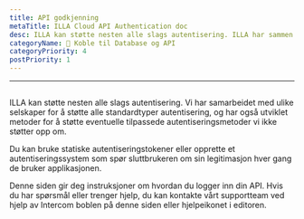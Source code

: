 ```yaml
---
title: API godkjenning
metaTitle: ILLA Cloud API Authentication doc
desc: ILLA kan støtte nesten alle slags autentisering. ILLA har sammen med ulike selskaper for å støtte alle typer autentisering, og har også utviklet metoder for å støtte eventuelle tilpassede autentiseringsmetoder vi ikke finner økonomisk støtte.
categoryName: 📲 Koble til Database og API
categoryPriority: 4
postPriority: 1
---
```


* * *

## <h2 hidden>API authentication</h2>

ILLA kan støtte nesten alle slags autentisering. Vi har samarbeidet med ulike selskaper for å støtte alle standardtyper autentisering, og har også utviklet metoder for å støtte eventuelle tilpassede autentiseringsmetoder vi ikke støtter opp om.

Du kan bruke statiske autentiseringstokener eller opprette et autentiseringssystem som spør sluttbrukeren om sin legitimasjon hver gang de bruker applikasjonen.

Denne siden gir deg instruksjoner om hvordan du logger inn din API. Hvis du har spørsmål eller trenger hjelp, du kan kontakte vårt supportteam ved hjelp av Intercom boblen på denne siden eller hjelpeikonet i editoren.
